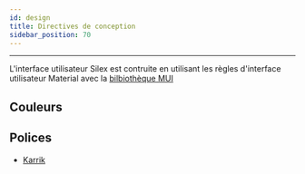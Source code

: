 ```yaml
---
id: design
title: Directives de conception
sidebar_position: 70
---
```

---


L'interface utilisateur Silex est contruite en utilisant les règles d'interface utilisateur Material avec la [bilbiothèque MUI](https://mui.com/)

## Couleurs

<div style={{ display: "flex", gap: 25 }}>
  <ColorRect color="#2a2a2a" />
  <ColorRect color="#72d760" invert />
</div>

## Polices

- [Karrik](http://karrik.phantom-foundry.com/)
